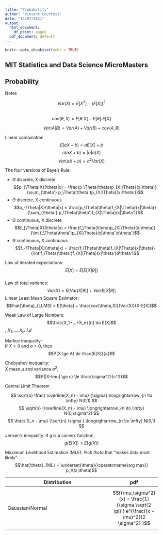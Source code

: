 ```yaml
---
title: "Probability"
author: "Vincent Courtois"
date: "14/07/2021"
output:
  html_document:
    df_print: paged
  pdf_document: default
---
```


```r
knitr::opts_chunk$set(echo = TRUE)
```

## MIT Statistics and Data Science MicroMasters
## Probability

Notes

$$Var(X) = E[X^2] - (E[X])^2$$  
$$cov(\theta,X)=E[\theta.X]-E[\theta].E[X]$$  

$$Var(A|B) = Var(A) + Var(B) + cov(A,B)$$


Linear combination
$$E[aX+b] = aE[X]+b$$
$$\sigma(aX+b) = |a|\sigma(X)$$
$$Var(aX+b) = a^2Var(X)$$

The four versions of Baye's Rule:

* $\Theta$ discrete, X discrete  
  $$p_{\Theta|X}(\theta|x) = \frac{p_\Theta(\theta)p_{X|\Theta}(x|\theta)}{\sum_{\theta'} p_\Theta(\theta')p_{X|\Theta}(x|\theta')}$$
* $\Theta$ discrete, X continuous
  $$p_{\Theta|X}(\theta|x) = \frac{p_\Theta(\theta)f_{X|\Theta}(x|\theta)}{\sum_{\theta'} p_\Theta(\theta')f_{X|\Theta}(x|\theta')}$$
* $\Theta$ continuous, X discrete
  $$f_{\Theta|X}(\theta|x) = \frac{f_\Theta(\theta)p_{X|\Theta}(x|\theta)}{\int f_\Theta(\theta')p_{X|\Theta}(x|\theta')d\theta'}$$
* $\Theta$ continuous, X continuous
  $$f_{\Theta|X}(\theta|x) = \frac{f_\Theta(\theta)f_{X|\Theta}(x|\theta)}{\int f_\Theta(\theta')f_{X|\Theta}(x|\theta')d\theta'}$$


Law of iterated expectations: $$E[X] = E[E[X|\theta]]$$  
Law of total variance: $$Var(X) = E[Var(X|\theta)] + Var(E[X|\theta])$$
Linear Least Mean Square Estimator: $$\hat{\theta}_{LLMS} = E[\theta] + \frac{cov(\theta,X)}{Var(X)}(X-E[X])$$  

Weak Law of Large Numbers: $$\frac{X_1+...+X_n}{n} \to E[X]$$, $X_1,...,X_n i.i.d$

Markov inequality:  
if $X \ge 0$ and $a>0$, then $$P(X \ge A) \le \frac{E[X]}{a}$$

Chebyshev inequality:  
X mean $\mu$ and variance $\sigma^2$, $$P(|X-\mu| \ge c) \le \frac{\sigma^2}{c^2}$$

Central Limit Theorem

$$ \sqrt{n} \frac{ \overline{X_n} - \mu} {\sigma} \longrightarrow_{n \to \infty} N(0,1) $$
$$ \sqrt{n} (\overline{X_n} - \mu) \longrightarrow_{n \to \infty} N(0,\sigma^2) $$
$$ \frac{ S_n - \mu} {\sqrt{n} \sigma } \longrightarrow_{n \to \infty} N(0,1) $$





Jensen's inequality:
if g is a convex function, $$g(E[X]) \le E[g(X)]$$

Maximum Likelihood Estimation (MLE): Pick $theta$ that "makes data most likely".
$$\hat{\theta}_{ML} = \underset{\theta}{\operatorname{arg max}} p_X(x;\theta)$$

Distribution|pdf
------------|---
Gaussian/Normal|$$f(\mu,\sigma^2)(x) = \frac{1}{\sigma \sqrt{2 \pi} } e^{\frac{(x - \mu)^2}{2 \sigma^2} }$$



